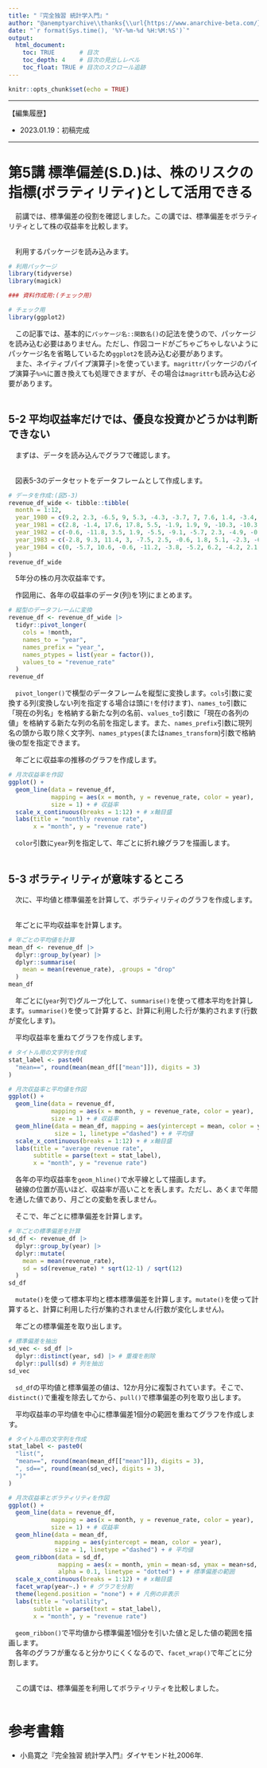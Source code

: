 ```yaml
---
title: "『完全独習 統計学入門』"
author: "@anemptyarchive\\thanks{\\url{https://www.anarchive-beta.com/}}"
date: "`r format(Sys.time(), '%Y-%m-%d %H:%M:%S')`"
output: 
  html_document: 
    toc: TRUE       # 目次
    toc_depth: 4    # 目次の見出しレベル
    toc_float: TRUE # 目次のスクロール追跡
---
```


```r
knitr::opts_chunk$set(echo = TRUE)
```

----

【編集履歴】

- 2023.01.19：初稿完成

-----


# 第5講 標準偏差(S.D.)は、株のリスクの指標(ボラティリティ)として活用できる

　前講では、標準偏差の役割を確認しました。この講では、標準偏差をボラティリティとして株の収益率を比較します。\
\

　利用するパッケージを読み込みます。

```r
# 利用パッケージ
library(tidyverse)
library(magick)
```

```r
### 資料作成用:(チェック用)

# チェック用
library(ggplot2)
```

　この記事では、基本的に`パッケージ名::関数名()`の記法を使うので、パッケージを読み込む必要はありません。ただし、作図コードがごちゃごちゃしないようにパッケージ名を省略しているため`ggplot2`を読み込む必要があります。\
　また、ネイティブパイプ演算子`|>`を使っています。`magrittr`パッケージのパイプ演算子`%>%`に置き換えても処理できますが、その場合は`magrittr`も読み込む必要があります。\
\


## 5-2 平均収益率だけでは、優良な投資かどうかは判断できない

　まずは、データを読み込んでグラフで確認します。\
\

　図表5-3のデータセットをデータフレームとして作成します。

```r
# データを作成:(図5-3)
revenue_df_wide <- tibble::tibble(
  month = 1:12, 
  year_1980 = c(9.2, 2.3, -6.5, 9, 5.3, -4.3, -3.7, 7, 7.6, 1.4, -3.4, 0.7), 
  year_1981 = c(2.8, -1.4, 17.6, 17.8, 5.5, -1.9, 1.9, 9, -10.3, -10.3, -7.7, 6.5), 
  year_1982 = c(-0.6, -11.8, 3.5, 1.9, -5.5, -9.1, -5.7, 2.3, -4.9, -0.8, 8, 6.7), 
  year_1983 = c(-2.8, 9.3, 11.4, 3, -7.5, 2.5, -0.6, 1.8, 5.1, -2.3, -6, 10.6), 
  year_1984 = c(0, -5.7, 10.6, -0.6, -11.2, -3.8, -5.2, 6.2, -4.2, 2.1, 0.6, 4.7)
)
revenue_df_wide
```

　5年分の株の月次収益率です。\

　作図用に、各年の収益率のデータ(列)を1列にまとめます。

```r
# 縦型のデータフレームに変換
revenue_df <- revenue_df_wide |> 
  tidyr::pivot_longer(
    cols = !month, 
    names_to = "year", 
    names_prefix = "year_", 
    names_ptypes = list(year = factor()), 
    values_to = "revenue_rate"
  )
revenue_df
```

　`pivot_longer()`で横型のデータフレームを縦型に変換します。`cols`引数に変換する列(変換しない列を指定する場合は頭に`!`を付けます)、`names_to`引数に「現在の列名」を格納する新たな列の名前、`values_to`引数に「現在の各列の値」を格納する新たな列の名前を指定します。また、`names_prefix`引数に現列名の頭から取り除く文字列、`names_ptypes`(または`names_transform`)引数で格納後の型を指定できます。\

　年ごとに収益率の推移のグラフを作成します。

```r
# 月次収益率を作図
ggplot() + 
  geom_line(data = revenue_df, 
            mapping = aes(x = month, y = revenue_rate, color = year), 
            size = 1) + # 収益率
  scale_x_continuous(breaks = 1:12) + # x軸目盛
  labs(title = "monthly revenue rate", 
       x = "month", y = "revenue rate")
```

　`color`引数に`year`列を指定して、年ごとに折れ線グラフを描画します。\
\


## 5-3 ボラティリティが意味するところ

　次に、平均値と標準偏差を計算して、ボラティリティのグラフを作成します。\
\

　年ごとに平均収益率を計算します。

```r
# 年ごとの平均値を計算
mean_df <- revenue_df |> 
  dplyr::group_by(year) |> 
  dplyr::summarise(
    mean = mean(revenue_rate), .groups = "drop"
  )
mean_df
```

　年ごとに(`year`列で)グループ化して、`summarise()`を使って標本平均を計算します。`summarise()`を使って計算すると、計算に利用した行が集約されます(行数が変化します)。\

　平均収益率を重ねてグラフを作成します。

```r
# タイトル用の文字列を作成
stat_label <- paste0(
  "mean==", round(mean(mean_df[["mean"]]), digits = 3)
)

# 月次収益率と平均値を作図
ggplot() + 
  geom_line(data = revenue_df,
            mapping = aes(x = month, y = revenue_rate, color = year), 
            size = 1) + # 収益率
  geom_hline(data = mean_df, mapping = aes(yintercept = mean, color = year), 
             size = 1, linetype ="dashed") + # 平均値
  scale_x_continuous(breaks = 1:12) + # x軸目盛
  labs(title = "average revenue rate", 
       subtitle = parse(text = stat_label), 
       x = "month", y = "revenue rate")
```

　各年の平均収益率を`geom_hline()`で水平線として描画します。\
　破線の位置が高いほど、収益率が高いことを表します。ただし、あくまで年間を通した値であり、月ごとの変動を表しません。\

　そこで、年ごとに標準偏差を計算します。

```r
# 年ごとの標準偏差を計算
sd_df <- revenue_df |> 
  dplyr::group_by(year) |> 
  dplyr::mutate(
    mean = mean(revenue_rate), 
    sd = sd(revenue_rate) * sqrt(12-1) / sqrt(12)
  )
sd_df
```

　`mutate()`を使って標本平均と標本標準偏差を計算します。`mutate()`を使って計算すると、計算に利用した行が集約されません(行数が変化しません)。\

　年ごとの標準偏差を取り出します。

```r
# 標準偏差を抽出
sd_vec <- sd_df |> 
  dplyr::distinct(year, sd) |> # 重複を削除
  dplyr::pull(sd) # 列を抽出
sd_vec
```

　`sd_df`の平均値と標準偏差の値は、12か月分に複製されています。そこで、`distinct()`で重複を除去してから、`pull()`で標準偏差の列を取り出します。\

　平均収益率の平均値を中心に標準偏差1個分の範囲を重ねてグラフを作成します。

```r
# タイトル用の文字列を作成
stat_label <- paste0(
  "list(", 
  "mean==", round(mean(mean_df[["mean"]]), digits = 3), 
  ", sd==", round(mean(sd_vec), digits = 3), 
  ")"
)

# 月次収益率とボラティリティを作図
ggplot() + 
  geom_line(data = revenue_df, 
            mapping = aes(x = month, y = revenue_rate, color = year), 
            size = 1) + # 収益率
  geom_hline(data = mean_df, 
             mapping = aes(yintercept = mean, color = year), 
             size = 1, linetype ="dashed") + # 平均値
  geom_ribbon(data = sd_df, 
              mapping = aes(x = month, ymin = mean-sd, ymax = mean+sd, color = year, fill = year), 
              alpha = 0.1, linetype = "dotted") + # 標準偏差の範囲
  scale_x_continuous(breaks = 1:12) + # x軸目盛
  facet_wrap(year~.) + # グラフを分割
  theme(legend.position = "none") + # 凡例の非表示
  labs(title = "volatility", 
       subtitle = parse(text = stat_label), 
       x = "month", y = "revenue rate")
```

　`geom_ribbon()`で平均値から標準偏差1個分を引いた値と足した値の範囲を描画します。\
　各年のグラフが重なると分かりにくくなるので、`facet_wrap()`で年ごとに分割します。\
\

　この講では、標準偏差を利用してボラティリティを比較しました。\
\


# 参考書籍

- 小島寛之『完全独習 統計学入門』ダイヤモンド社,2006年.



